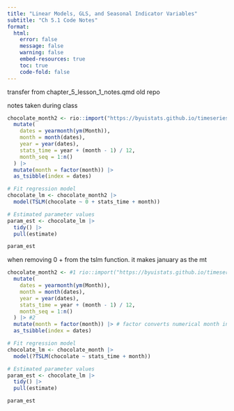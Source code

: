 ```yaml
---
title: "Linear Models, GLS, and Seasonal Indicator Variables"
subtitle: "Ch 5.1 Code Notes"
format: 
  html:
    error: false
    message: false
    warning: false
    embed-resources: true
    toc: true
    code-fold: false
---
```



transfer from chapter_5_lesson_1_notes.qmd old repo

notes taken during class

```r

chocolate_month2 <- rio::import("https://byuistats.github.io/timeseries/data/chocolate.csv") |>
  mutate(
    dates = yearmonth(ym(Month)),
    month = month(dates),
    year = year(dates),
    stats_time = year + (month - 1) / 12,
    month_seq = 1:n()
  ) |>
  mutate(month = factor(month)) |>
  as_tsibble(index = dates)

# Fit regression model
chocolate_lm <- chocolate_month2 |>
  model(TSLM(chocolate ~ 0 + stats_time + month))

# Estimated parameter values
param_est <- chocolate_lm |>
  tidy() |>
  pull(estimate)

param_est

```


when removing 0 + from the tslm function. it makes january as the mt


```r

chocolate_month2 <- #1 rio::import("https://byuistats.github.io/timeseries/data/chocolate.csv") |>
  mutate(
    dates = yearmonth(ym(Month)),
    month = month(dates),
    year = year(dates),
    stats_time = year + (month - 1) / 12,
    month_seq = 1:n()
  ) |> #2
  mutate(month = factor(month)) |> # factor converts numerical month into categorical levels. eg january = 1. so this parts gets us b1 jan + b2 feb ... + b12 dec. 
  as_tsibble(index = dates)

# Fit regression model
chocolate_lm <- chocolate_month |>
  model(?TSLM(chocolate ~ stats_time + month))

# Estimated parameter values
param_est <- chocolate_lm |>
  tidy() |>
  pull(estimate)

param_est

```